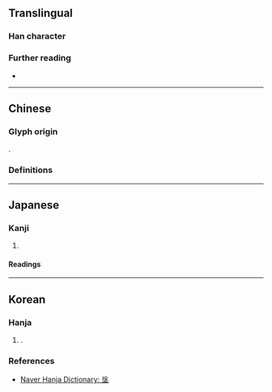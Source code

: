 {{character info}}
==Translingual==

===Han character===
{{Han char|rn=32|rad=土|as=07|sn=10|four=27104|canj=HEG|ids=⿱役土}}

===Further reading===
* {{Han ref|kx=0229.110|dkj=05099|dj=0465.020|hdz=10445.120|uh=57BC|ud=22460|bh=D151|bd=53585}}

----

==Chinese==

===Glyph origin===
{{Han etym}}
{{Han compound|役|土|c1=p|c2=s|ls=psc|t2=earth}}.

===Definitions===
{{zh-see|坄|v}}

----

==Japanese==

===Kanji===
{{ja-kanji|grade=|rs=土07}}

# {{rfdef|ja|sort=土07}}

====Readings====
{{ja-readings
|on=えき,ゆく
}}

----

==Korean==

===Hanja===
{{ko-hanja|굴뚝|역}}

# {{alt form|ko|坄}}.

===References===
* [https://hanja.dict.naver.com/hanja?q=垼 Naver Hanja Dictionary: 垼]